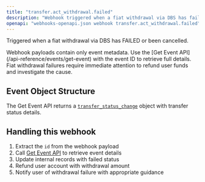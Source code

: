 ```yaml
---
title: "transfer.act_withdrawal.failed"
description: "Webhook triggered when a fiat withdrawal via DBS has failed or been cancelled"
openapi: "webhooks-openapi.json webhook transfer.act_withdrawal.failed"
---
```


Triggered when a fiat withdrawal via DBS has FAILED or been cancelled.

<Note>
Webhook payloads contain only event metadata. Use the [Get Event API](/api-reference/events/get-event) with the event ID to retrieve full details.
</Note>

<Warning>
Fiat withdrawal failures require immediate attention to refund user funds and investigate the cause.
</Warning>

## Event Object Structure

The Get Event API returns a [`transfer_status_change`](/api-reference/events/transfer-status-change-object) object with transfer status details.

## Handling this webhook

1. Extract the `id` from the webhook payload
2. Call [Get Event API](/api-reference/events/get-event) to retrieve event details
3. Update internal records with failed status
4. Refund user account with withdrawal amount
5. Notify user of withdrawal failure with appropriate guidance